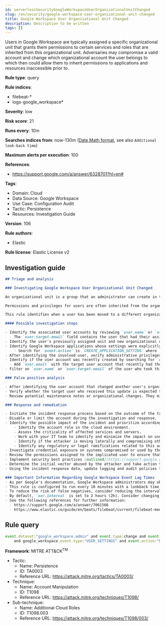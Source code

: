 ```yaml
---
id: serverlessSecurityGoogleWorkspaceUserOrganizationalUnitChanged
slug: /en/security/google-workspace-user-organizational-unit-changed
title: Google Workspace User Organizational Unit Changed
description: Description to be written
tags: []
---
```


<div id="google-workspace-user-organizational-unit-changed"></div>

Users in Google Workspace are typically assigned a specific organizational unit that grants them permissions to certain services and roles that are inherited from this organizational unit. Adversaries may compromise a valid account and change which organizational account the user belongs to which then could allow them to inherit permissions to applications and resources inaccessible prior to.

**Rule type**: query

**Rule indices**: 

* filebeat-*
* logs-google_workspace*

**Severity**: low

**Risk score**: 21

**Runs every**: 10m

**Searches indices from**: now-130m ([Date Math format](((ref))/common-options.html#date-math), see also <DocLink id="serverlessSecurityRulesUiCreate" section="set-the-rules-schedule">`Additional look-back time`</DocLink>)

**Maximum alerts per execution**: 100

**References**: 

* https://support.google.com/a/answer/6328701?hl=en#

**Tags**: 

* Domain: Cloud
* Data Source: Google Workspace
* Use Case: Configuration Audit
* Tactic: Persistence
* Resources: Investigation Guide

**Version**: 106

**Rule authors**: 

* Elastic

**Rule license**: Elastic License v2

## Investigation guide

```markdown
## Triage and analysis

### Investigating Google Workspace User Organizational Unit Changed

An organizational unit is a group that an administrator can create in the Google Admin console to apply settings to a specific set of users for Google Workspace. By default, all users are placed in the top-level (parent) organizational unit. Child organizational units inherit the settings from the parent but can be changed to fit the needs of the child organizational unit.

Permissions and privileges for users are often inherited from the organizational unit they are placed in. Therefore, if a user is changed to a separate organizational unit, they will inherit all privileges and permissions. User accounts may have unexpected privileges when switching organizational units that would allow a threat actor to gain a stronger foothold within the organization. The principle of least privileged (PoLP) should be followed when users are switched to different groups in Google Workspace.

This rule identifies when a user has been moved to a different organizational unit.

#### Possible investigation steps

- Identify the associated user accounts by reviewing `user.name` or `user.email` fields in the alert.
  - The `user.target.email` field contains the user that had their assigned organizational unit switched.
- Identify the user's previously assigned unit and new organizational unit by checking the `google_workspace.admin.org_unit.name` and `google_workspace.admin.new_value` fields.
- Identify Google Workspace applications whose settings were explicitly set for this organizational unit.
    - Search for `event.action` is `CREATE_APPLICATION_SETTING` where `google_workspace.admin.org_unit.name` is the new organizational unit.
- After identifying the involved user, verify administrative privileges are scoped properly to allow changing user organizational units.
- Identify if the user account was recently created by searching for `event.action: CREATE_USER`.
  - Add `user.email` with the target user account that recently had their organizational unit changed.
- Filter on `user.name` or `user.target.email` of the user who took this action and review the last 48 hours of activity for anything that may indicate a compromise.

### False positive analysis

- After identifying the user account that changed another user's organizational unit, verify the action was intentional.
- Verify whether the target user who received this update is expected to inherit privileges from the new organizational unit.
- Review potential maintenance notes or organizational changes. They might explain why a user's organization was changed.

### Response and remediation

- Initiate the incident response process based on the outcome of the triage.
- Disable or limit the account during the investigation and response.
- Identify the possible impact of the incident and prioritize accordingly; the following actions can help you gain context:
    - Identify the account role in the cloud environment.
    - Assess the criticality of affected services and servers.
    - Work with your IT team to identify and minimize the impact on users.
    - Identify if the attacker is moving laterally and compromising other accounts, servers, or services.
    - Identify any regulatory or legal ramifications related to this activity.
- Investigate credential exposure on systems compromised or used by the attacker to ensure all compromised accounts are identified. Reset passwords or delete API keys as needed to revoke the attacker's access to the environment. Work with your IT teams to minimize the impact on business operations during these actions.
- Review the permissions assigned to the implicated user to ensure that the least privilege principle is being followed.
- Implement security best practices [outlined](https://support.google.com/a/answer/7587183) by Google.
- Determine the initial vector abused by the attacker and take action to prevent reinfection via the same vector.
- Using the incident response data, update logging and audit policies to improve the mean time to detect (MTTD) and the mean time to respond (MTTR).

### Important Information Regarding Google Workspace Event Lag Times
- As per Google's documentation, Google Workspace administrators may observe lag times ranging from minutes up to 3 days between the time of an event's occurrence and the event being visible in the Google Workspace admin/audit logs.
- This rule is configured to run every 10 minutes with a lookback time of 130 minutes.
- To reduce the risk of false negatives, consider reducing the interval that the Google Workspace (formerly G Suite) Filebeat module polls Google's reporting API for new events.
- By default, `var.interval` is set to 2 hours (2h). Consider changing this interval to a lower value, such as 10 minutes (10m).
- See the following references for further information:
  - https://support.google.com/a/answer/7061566
  - https://www.elastic.co/guide/en/beats/filebeat/current/filebeat-module-google_workspace.html
```

## Rule query

```js
event.dataset:"google_workspace.admin" and event.type:change and event.category:iam
    and google_workspace.event.type:"USER_SETTINGS" and event.action:"MOVE_USER_TO_ORG_UNIT"

```

**Framework**: MITRE ATT&CK<sup>TM</sup>

* Tactic:
    * Name: Persistence
    * ID: TA0003
    * Reference URL: https://attack.mitre.org/tactics/TA0003/
* Technique:
    * Name: Account Manipulation
    * ID: T1098
    * Reference URL: https://attack.mitre.org/techniques/T1098/
* Sub-technique:
    * Name: Additional Cloud Roles
    * ID: T1098.003
    * Reference URL: https://attack.mitre.org/techniques/T1098/003/

